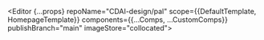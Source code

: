 
<Editor {...props}
	repoName="CDAI-design/pal"
	scope={{DefaultTemplate, HomepageTemplate}}
	components={{...Comps, ...CustomComps}}
	publishBranch="main"
	imageStore="collocated">
</Editor>